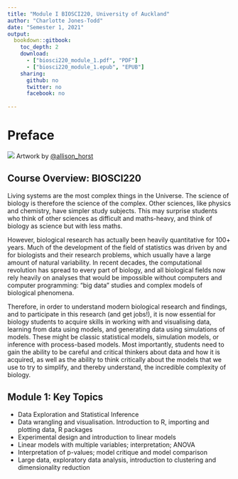 ```yaml
--- 
title: "Module I BIOSCI220, University of Auckland"
author: "Charlotte Jones-Todd"
date: "Semester 1, 2021"
output: 
  bookdown::gitbook:
    toc_depth: 2
    download:
      - ["biosci220_module_1.pdf", "PDF"]
      - ["biosci220_module_1.epub", "EPUB"]
    sharing:
      github: no
      twitter: no
      facebook: no
  
---
```


# Preface {-}

![](https://raw.githubusercontent.com/allisonhorst/stats-illustrations/master/rstats-artwork/splash-training.jpg)
Artwork by [\@allison_horst](https://github.com/allisonhorst/)

## Course Overview: BIOSCI220

Living systems are the most complex things in the Universe. The science of biology is therefore the science of the complex. Other sciences, like physics and chemistry, have simpler study subjects. This may surprise students who think of other sciences as difficult and maths-heavy, and think of biology as science but with less maths.

However, biological research has actually been heavily quantitative for 100+ years. Much of the development of the field of statistics was driven by and for biologists and their research problems, which usually have a large amount of natural variability. In recent decades, the computational revolution has spread to every part of biology, and all biological fields now rely heavily on analyses that would be impossible without computers and computer programming: "big data" studies and complex models of biological phenomena.

Therefore, in order to understand modern biological research and findings, and to participate in this research (and get jobs!), it is now essential for biology students to acquire skills in working with and visualising data, learning from data using models, and generating data using simulations of models. These might be classic statistical models, simulation models, or inference with process-based models. Most importantly, students need to gain the ability to be careful and critical thinkers about data and how it is acquired, as well as the ability to think critically about the models that we use to try to simplify, and thereby understand, the incredible complexity of biology.

## Module 1: Key Topics

+ Data Exploration and Statistical Inference
+ Data wrangling and visualisation. Introduction to R, importing and plotting data, R packages
+ Experimental design and introduction to linear models
+ Linear models with multiple variables; interpretation; ANOVA
+ Interpretation of p-values; model critique and model comparison
+ Large data, exploratory data analysis, introduction to clustering and dimensionality reduction